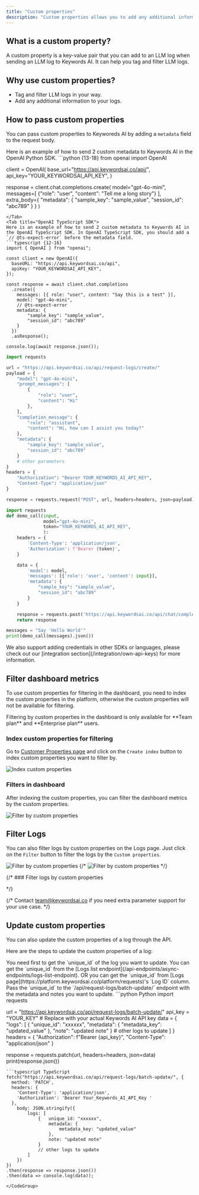 ```yaml
---
title: "Custom properties"
description: "Custom properties allows you to add any additional information to your logs, which can help you tag and filter logs."
---
```


## What is a custom property?
A custom property is a key-value pair that you can add to an LLM log when sending an LLM log to Keywords AI. It can help you tag and filter LLM logs.

## Why use custom properties?
- Tag and filter LLM logs in your way.
- Add any additional information to your logs.

## How to pass custom properties

You can pass custom properties to Keyworeds AI by adding a `metadata` field to the request body.

<Tabs>
<Tab title="OpenAI Python SDK">
Here is an example of how to send 2 custom metadata to Keywords AI in the OpenAI Python SDK.
```python {13-18}
from openai import OpenAI

client = OpenAI(
    base_url="https://api.keywordsai.co/api/",
    api_key="YOUR_KEYWORDSAI_API_KEY",
)

response = client.chat.completions.create(
    model="gpt-4o-mini",
    messages=[
        {"role": "user", "content": "Tell me a long story"}
    ],
    extra_body={
        "metadata": {
            "sample_key": "sample_value",
            "session_id": "abc789"
        }
    }
)
```
</Tab>
<Tab title="OpenAI TypeScript SDK">
Here is an example of how to send 2 custom metadata to Keywords AI in the OpenAI TypeScript SDK. In OpenAI TypeScript SDK, you should add a `// @ts-expect-error` before the metadata field.
```typescript {12-16}
import { OpenAI } from "openai";

const client = new OpenAI({
  baseURL: "https://api.keywordsai.co/api",
  apiKey: "YOUR_KEYWORDSAI_API_KEY",
});

const response = await client.chat.completions
  .create({
    messages: [{ role: "user", content: "Say this is a test" }],
    model: "gpt-4o-mini",
    // @ts-expect-error
    metadata: {
        "sample_key": "sample_value",
        "session_id": "abc789"
    }
  })
  .asResponse();

console.log(await response.json());
```
</Tab>
<Tab title="Standard API">
<CodeGroup>

```python Async logging {16-19}
import requests

url = "https://api.keywordsai.co/api/request-logs/create/"
payload = {
    "model": "gpt-4o-mini",
    "prompt_messages": [
        {
            "role": "user",
            "content": "Hi"
        },
    ],
    "completion_message": {
        "role": "assistant",
        "content": "Hi, how can I assist you today?"
    },
    "metadata": {
        "sample_key": "sample_value",
        "session_id": "abc789"
    }
    # other parameters
}
headers = {
    "Authorization": "Bearer YOUR_KEYWORDS_AI_API_KEY",
    "Content-Type": "application/json"
}

response = requests.request("POST", url, headers=headers, json=payload)
```
```python LLM proxy {14-17}
import requests
def demo_call(input, 
              model="gpt-4o-mini",
              token="YOUR_KEYWORDS_AI_API_KEY",
              ):
    headers = {
        'Content-Type': 'application/json',
        'Authorization': f'Bearer {token}',
    }

    data = {
        'model': model,
        'messages': [{'role': 'user', 'content': input}],
        'metadata': {
            "sample_key": "sample_value",
            "session_id": "abc789"
        }
    }

    response = requests.post('https://api.keywordsai.co/api/chat/completions', headers=headers, json=data)
    return response

messages = "Say 'Hello World'"
print(demo_call(messages).json())
```
</CodeGroup>
</Tab>
<Tab title="Other SDKs">
We also support adding credentials in other SDKs or languages, please check out our [integration section](/integration/own-api-keys) for more information.
</Tab>
</Tabs>


## Filter dashboard metrics
To use custom properties for filtering in the dashboard, you need to index the custom properties in the platform, otherwise the custom properties will not be available for filtering.

<Note>
Filtering by custom properties in the dashboard is only available for **Team plan** and **Enterprise plan** users. 
</Note>

### Index custom properties for filtering
Go to [Customer Properties page](https://platform.keywordsai.co/platform/api/custom-properties) and click on the `Create index` button to index custom properties you want to filter by.
<Frame>
<img src="https://keywordsai-static.s3.us-east-1.amazonaws.com/docs/observability/logs/index-custom-property.jpg" alt="Index custom properties" />
</Frame>

### Filters in dashboard
After indexing the custom properties, you can filter the dashboard metrics by the custom properties.
<Frame>
<img src="https://keywordsai-static.s3.us-east-1.amazonaws.com/docs/observability/dashboard-metadata.png" alt="Filter by custom properties" />
</Frame>

## Filter Logs
You can also filter logs by custom properties on the Logs page. Just click on the `Filter` button to filter the logs by the `Custom properties`.

<Frame>
<img src="https://keywordsai-static.s3.us-east-1.amazonaws.com/docs/observability/logs-custom-property.png" alt="Filter by custom properties" />
</Frame>
{/* 
<Frame>
<img src="https://keywordsai-static.s3.us-east-1.amazonaws.com/docs/observability/logs-side-panel-metadata.png" alt="Filter by custom properties" />
</Frame> */}

{/* ### Filter logs by custom properties


 */}

{/* Contact team@keywordsai.co if you need extra parameter support for your use case. */}
## Update custom properties
You can also update the custom properties of a log through the API.

Here are the steps to update the custom properties of a log:

<Steps>
  <Step title="Get unique_id of the log">
    You need first to get the `unique_id` of the log you want to update. You can get the `unique_id` from the [Logs list endpoint](/api-endpoints/async-endpoints/logs-list-endpoint). OR you can get the `unique_id` from [Logs page](https://platform.keywordsai.co/platform/requests)'s `Log ID` column.
    
  </Step>
  <Step title="Send the API request">
    Pass the `unique_id` to the `/api/request-logs/batch-update/` endpoint with the metadata and notes you want to update.
    <CodeGroup>
```python Python
import requests

url = "https://api.keywordsai.co/api/request-logs/batch-update/"
api_key = "YOUR_KEY" # Replace with your actual Keywords AI API key
data = {
    "logs": [
        {   "unique_id": "xxxxxx",
            "metadata": {
                "metadata_key": "updated_value"
            },
            "note": "updated note"
        }
        # other logs to update
    ]
}
headers = {
    "Authorization": f"Bearer {api_key}",
    "Content-Type": "application/json"
}

response = requests.patch(url, headers=headers, json=data)
print(response.json())
```
```typescript TypeScript
fetch("https://api.keywordsai.co/api/request-logs/batch-update/", {
  method: 'PATCH',
  headers: {
    'Content-Type': 'application/json',
    'Authorization': 'Bearer Your_Keywords_AI_API_Key '
  },
    body: JSON.stringify({
        logs: [
            {   unique_id: "xxxxxx",
                metadata: {
                    metadata_key: "updated_value"
                },
                note: "updated note"
            }
            // other logs to update
        ]
    })
})
.then(response => response.json())
.then(data => console.log(data));
```
    </CodeGroup>
  </Step>
</Steps>